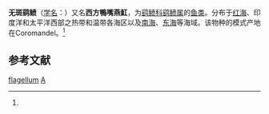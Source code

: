 {{Speciesbox
| name = 无斑鹞鲼
| status = 
| status_system = 
| image = 
| genus = Aetobatus
| species = flagellum
| authority = (Bloch et Schneider, 1801)<ref name='id5293'>{{cite web| url =http://www.bioinfo.cn/db05/BjdwSpecies.php?action=view&id=5293| title =无斑鹞鲼| work =《中国动物物种编目数据库》| publisher =中国科学院微生物研究所| author =中国科学院动物研究所| accessdate =2009-04-11| deadurl =yes| archiveurl =https://web.archive.org/web/20160305015038/http://www.bioinfo.cn/db05/BjdwSpecies.php?action=view&id=5293| archivedate =2016-03-05}}</ref>
}}

'''无斑鹞鲼'''（[[学名|学名]]：{{lang|la|''Aetobatus flagellum''}}）又名'''西方鴨嘴燕魟'''，为[[鹞鲼科|鹞鲼科]][[鹞鲼属|鹞鲼属]]的[[鱼类|鱼类]]。分布于[[红海|红海]]、印度洋和太平洋西部之热带和温带各海区以及[[南海|南海]]、[[东海|东海]]等海域。该物种的模式产地在Coromandel。<ref name='id5293'/>

== 参考文献 ==
{{reflist}}

{{Wikispecies|Aetobatus flagellum}}
{{Taxonbar|from=Q5033562}}

[[Category:鹞鲼属|flagellum]]
[[Category:1801年描述的魚類|A]]


{{鱼类小作品}}